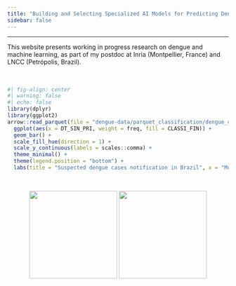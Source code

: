 ```yaml
---
title: "Building and Selecting Specialized AI Models for Predicting Dengue Disease"
sidebar: false
---
```


------------------------------------------------------------------------

This website presents working in progress research on dengue and machine learning, as part of my postdoc at Inria (Montpellier, France) and LNCC (Petrópolis, Brazil).\
\
\

```r
#| fig-align: center
#| warning: false
#| echo: false
library(dplyr)
library(ggplot2)
arrow::read_parquet(file = "dengue-data/parquet_classification/dengue_cases_classification.parquet") %>%
  ggplot(aes(x = DT_SIN_PRI, weight = freq, fill = CLASSI_FIN)) +
  geom_bar() +
  scale_fill_hue(direction = 1) +
  scale_y_continuous(labels = scales::comma) +
  theme_minimal() +
  theme(legend.position = "bottom") +
  labs(title = "Suspected dengue cases notification in Brazil", x = "Month of first symptom's onset", y = "Records", fill = "Suspected case")
```

\

::: {style="text-align: center;"}
![](images/inr_logo_rouge.png){width="200"} ![](images/MARCACOMPLETA_LNCC_HORIZONTAL_FINAL_PNG_azul.png){width="200"}
:::
